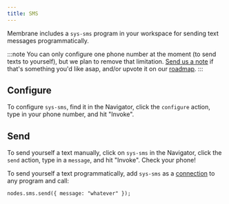 ```yaml
---
title: SMS
---
```



Membrane includes a `sys-sms` program in your workspace for sending
text messages programmatically.

:::note
You can only configure one phone number at the moment (to send texts to
yourself), but we plan to remove that limitation.
[Send us a note](mailto:contact@membrane.io) if that's something you'd like
asap, and/or upvote it on our [roadmap](https://docs.membrane.io/roadmap).
:::

## Configure

To configure `sys-sms`, find it in the Navigator, click the `configure`
action, type in your phone number, and hit "Invoke".

## Send

To send yourself a text manually, click on `sys-sms` in the Navigator,
click the `send` action, type in a `message`, and hit "Invoke". Check your
phone!

To send yourself a text programmatically, add `sys-sms` as a
[connection](/concepts/connections) to any program and call:

```
nodes.sms.send({ message: "whatever" });
```
